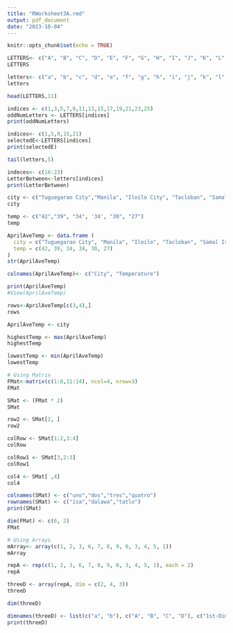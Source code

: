 ```yaml
---
title: "RWorksheet3A.rmd"
output: pdf_document
date: "2023-10-04"
---
```


```r
knitr::opts_chunk$set(echo = TRUE)
```

```r
LETTERS<- c("A", "B", "C", "D", "E", "F", "G", "H", "I", "J", "K", "L", "M", "N", "O", "P", "Q", "R", "S", "T", "U", "V", "W", "X", "Y", "Z")
LETTERS

letters<- c("a", "b", "c", "d", "e", "f", "g", "h", "i", "j", "k", "l", "m", "n", "o", "p", "q", "r" ,"s", "t", "u", "v", "w", "x", "y", "z")
letters
```
```r
head(LETTERS,11)
```
```r
indices <- c(1,3,5,7,9,11,13,15,17,19,21,23,25)
oddNumLetters <- LETTERS[indices]
print(oddNumLetters)
```
```r
indices<- c(1,5,9,15,21)
selectedE<-LETTERS[indices]
print(selectedE)
```
```r
tail(letters,5)
```
```r
indeces<- c(16:23)
LetterBetween<-letters[indices]
print(LetterBetween)
```
```r
city <- c("Tuguegarao City","Manila", "Iloilo City", "Tacloban", "Samal Island", "Davao City")
city
```
```r
temp <- c("42","39", "34", '34', "30", "27")
temp
```
```r
AprilAveTemp <- data.frame (
  city = c("Tuguegarao City", "Manila", "Iloilo", "Tacloban", "Samal Island", "Davao City"),
  temp = c(42, 39, 34, 34, 30, 27)  
)
str(AprilAveTemp)

colnames(AprilAveTemp)<- c("City", "Temperature")

print(AprilAveTemp)
#View(AprilAveTemp)
```
```r
rows<-AprilAveTemp[c(3,4),]
rows
```
```r
AprilAveTemp <- city

highestTemp <- max(AprilAveTemp)
highestTemp

lowestTemp <- min(AprilAveTemp)
lowestTemp
```
```r
# Using Matrix
FMat<-matrix(c(1:8,11:14), ncol=4, nrow=3)  
FMat
```
```r
SMat <- (FMat * 2)
SMat
```
```r
row2 <- SMat[2, ]
row2
```
```r
colRow <- SMat[1:2,3:4]
colRow
```
```r
colRow1 <- SMat[3,2:3]
colRow1
```
```r
col4 <- SMat[ ,4]
col4
```
```r
colnames(SMat) <- c("uno","dos","tres","quatro")
rownames(SMat) <- c("isa","dalawa","tatlo")
print(SMat)
```
```r
dim(FMat) <- c(6, 2)
FMat
```
```r
# Using Arrays
mArray<- array(c(1, 2, 3, 6, 7, 8, 9, 0, 3, 4, 5, 1))
mArray
```
```r
repA <- rep(c(1, 2, 3, 6, 7, 8, 9, 0, 3, 4, 5, 1), each = 2)
repA
```
```r
threeD <- array(repA, dim = c(2, 4, 3))
threeD
```
```r
dim(threeD)
```
```r
dimnames(threeD) <- list(c("a", "b"), c("A", "B", "C", "D"), c("1st-Dimensional Array", "2nd-Dimensional Array", "3rd-Dimensional Array"))
print(threeD)
```